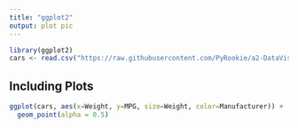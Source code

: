 ```yaml
---
title: "ggplot2"
output: plot pic
---
```


```r
library(ggplot2)
cars <- read.csv("https://raw.githubusercontent.com/PyRookie/a2-DataVis-5ways/main/cars-sample.csv")
```

## Including Plots

```r
ggplot(cars, aes(x=Weight, y=MPG, size=Weight, color=Manufacturer)) + 
  geom_point(alpha = 0.5)
```


